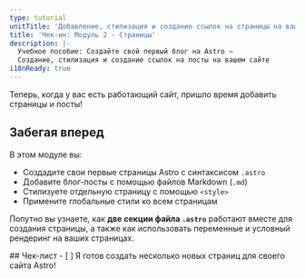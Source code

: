 ```yaml
---
type: tutorial
unitTitle: 'Добавление, стилизация и создание ссылок на страницы на вашем сайте'
title: 'Чек-ин: Модуль 2 - Страницы'
description: |-
  Учебное пособие: Создайте свой первый блог на Astro —
  Создание, стилизация и создание ссылок на посты на вашем сайте
i18nReady: true
---
```



Теперь, когда у вас есть работающий сайт, пришло время добавить страницы и посты!

## Забегая вперед

В этом модуле вы:
- Создадите свои первые страницы Astro с синтаксисом `.astro`
- Добавите блог-посты с помощью файлов Markdown (`.md`)
- Стилизуете отдельную страницу с помощью `<style>`
- Примените глобальные стили ко всем страницам

 Попутно вы узнаете, как **две секции файла `.astro`** работают вместе для создания страницы, а также как использовать переменные и условный рендеринг на ваших страницах.

<Box icon="check-list">
## Чек-лист

<Checklist>
- [ ] Я готов создать несколько новых страниц для своего сайта Astro!
</Checklist>
</Box>